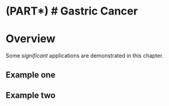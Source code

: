 # (PART\*)  # Gastric Cancer {-}

# Overview

Some _significant_ applications are demonstrated in this chapter.

## Example one

## Example two

